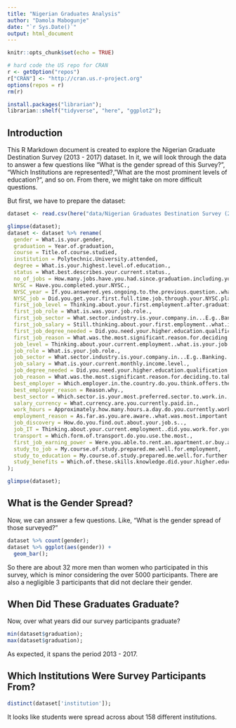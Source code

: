 ```yaml
---
title: "Nigerian Graduates Analysis"
author: "Damola Mabogunje"
date: "`r Sys.Date()`"
output: html_document
---
```


```r
knitr::opts_chunk$set(echo = TRUE)

# hard code the US repo for CRAN
r <- getOption("repos")
r["CRAN"] <- "http://cran.us.r-project.org"
options(repos = r)
rm(r)

install.packages("librarian");
librarian::shelf("tidyverse", "here", "ggplot2");

```

## Introduction

This R Markdown document is created to explore the Nigerian Graduate Destination Survey (2013 - 2017) dataset. In it, we will look through the data to answer a few questions like "What is the gender spread of this Survey?", "Which Institutions are represented?, "What are the most prominent levels of education?", and so on. From there, we might take on more difficult questions.

But first, we have to prepare the dataset:


```r
dataset <- read.csv(here("data/Nigerian Graduates Destination Survey (2013 -2017).csv"));

glimpse(dataset);
dataset <- dataset %>% rename(
  gender = What.is.your.gender,
  graduation = Year.of.graduation,
  course = Title.of.course.studied,
  institution = Polytechnic.University.attended,
  degree = What.is.your.highest.level.of.education.,
  status = What.best.describes.your.current.status.,
  no_of_jobs = How.many.jobs.have.you.had.since.graduation.including.your.current.one.,
  NYSC = Have.you.completed.your.NYSC.,
  NYSC_year = If.you.answered.yes.ongoing.to.the.previous.question..what.year.did.you..or.will.you..complete.your.NYSC.,
  NYSC_job = Did.you.get.your.first.full.time.job.through.your.NYSC.placement.,
  first_job_level = Thinking.about.your.first.employment.after.graduation..what.was.your.job.level.,
  first_job_role = What.is.was.your.job.role.,
  first_job_sector = What.sector.industry.is.your.company.in...E.g..Banking..Agriculture..Telecommunication.,
  first_job_salary = Still.thinking.about.your.first.employment..what.is.was.your.monthly.income.level.,
  first_job_degree_needed = Did.you.need.your.higher.education.qualification.to.get.your.first.job..the.actual.qualification..not.the.subject.of.study..,
  first_job_reason = What.was.the.most.significant.reason.for.deciding.to.take.your.first.job.,
  job_level = Thinking.about.your.current.employment..what.is.your.job.level.,
  job_role = What.is.your.job.role.,
  job_sector = What.sector.industry.is.your.company.in...E.g..Banking..Agriculture..Telecommunication..1,
  job_salary = What.is.your.current.monthly.income.level.,
  job_degree_needed = Did.you.need.your.higher.education.qualification.to.get.this.job..the.actual.qualification..not.the.subject.of.study..,
  job_reason = What.was.the.most.significant.reason.for.deciding.to.take.this.job.,
  best_employer = Which.employer.in.the.country.do.you.think.offers.the.best.opportunities.for.graduates.,
  best_employer_reason = Reason.why.,
  best_sector = Which.sector.is.your.most.preferred.sector.to.work.in.,
  salary_currency = What.currency.are.you.currently.paid.in.,
  work_hours = Approximately.how.many.hours.a.day.do.you.currently.work.,
  employment_reason = As.far.as.you.are.aware..what.was.most.important.to.your.current.employer.about.your.qualification.,
  job_discovery = How.do.you.find.out.about.your.job.s..,
  job_IT = Thinking.about.your.current.employment..did.you.work.for.your.employer.before.or.during.your..higher.education.study.,
  transport = Which.form.of.transport.do.you.use.the.most.,
  first_job_earning_power = Were.you.able.to.rent.an.apartment.or.buy.a.car.from.the.salary.you.got.from.your.first.job.,
  study_to_job = My.course.of.study.prepared.me.well.for.employment,
  study_to_education = My.course.of.study.prepared.me.well.for.further.studies,
  study_benefits = Which.of.these.skills.knowledge.did.your.higher.education.prepare.you.for.
);

glimpse(dataset);
```

## What is the Gender Spread?

Now, we can answer a few questions. Like, "What is the gender spread of those surveyed?"

```r
dataset %>% count(gender);
dataset %>% ggplot(aes(gender)) +
  geom_bar();

```

So there are about 32 more men than women who participated in this survey, which is minor considering the over 5000 participants. There are also a negligible 3 participants that did not declare their gender.

## When Did These Graduates Graduate?

Now, over what years did our survey participants graduate?

```r

min(dataset$graduation);
max(dataset$graduation);

```

As expected, it spans the period 2013 - 2017.

## Which Institutions Were Survey Participants From?

```r

distinct(dataset['institution']);

```

It looks like students were spread across about 158 different institutions.
